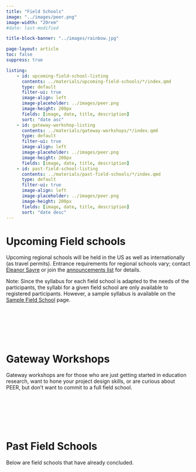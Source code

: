 ```yaml
---
title: "Field Schools"
image: "../images/peer.png"
image-width: "20rem"
#date: last-modified

title-block-banner: "../images/rainbow.jpg"

page-layout: article
toc: false
suppress: true

listing:
    - id: upcoming-field-school-listing
      contents: ../materials/upcoming-field-schools/*/index.qmd
      type: default
      filter-ui: true
      image-align: left
      image-placeholder: ../images/peer.png
      image-height: 200px
      fields: [image, date, title, description]
      sort: "date asc"
    - id: gateway-workshop-listing
      contents: ../materials/gateway-workshops/*/index.qmd
      type: default
      filter-ui: true
      image-align: left
      image-placeholder: ../images/peer.png
      image-height: 200px
      fields: [image, date, title, description]
    - id: past-field-school-listing
      contents: ../materials/past-field-schools/*/index.qmd
      type: default
      filter-ui: true
      image-align: left
      image-placeholder: ../images/peer.png
      image-height: 200px
      fields: [image, date, title, description]
      sort: "date desc"
---
```


# Upcoming Field schools

Upcoming regional schools will be held in the US as well as internationally (as travel permits). Entrance requirements for regional schools vary; contact [Eleanor Sayre](https://zaposa.com/contact-me) or join the [announcements list](../contact.qmd) for details.

Note: Since the syllabus for each field school is adapted to the needs of the participants, the syllabi for a given field school are only available to registered participants. However, a sample syllabus is available on the [Sample Field School](../workshops.qmd) page.

&nbsp;  
&nbsp;  

:::{#upcoming-field-school-listing}
:::

&nbsp;  
&nbsp;  

# Gateway Workshops

Gateway workshops are for those who are just getting started in education research, want to hone your project design skills, or are curious about PEER, but don’t want to commit to a full field school.

&nbsp;  
&nbsp;  

:::{#gateway-workshop-listing}
:::

&nbsp;  
&nbsp;  

# Past Field Schools

Below are field schools that have already concluded.

&nbsp;  
&nbsp;  

:::{#past-field-school-listing}
:::

&nbsp;  
&nbsp;  